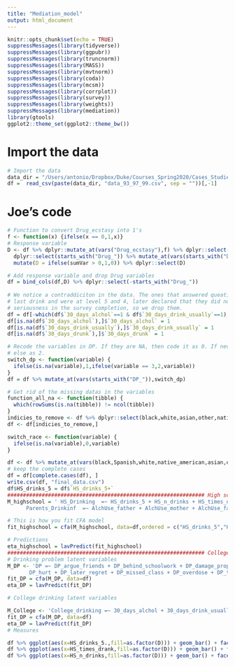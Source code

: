 ```yaml
---
title: "Mediation_model"
output: html_document
---
```


```r
knitr::opts_chunk$set(echo = TRUE)
suppressMessages(library(tidyverse))
suppressMessages(library(ggpubr))
suppressMessages(library(truncnorm))
suppressMessages(library(MASS))
suppressMessages(library(mvtnorm))
suppressMessages(library(coda))
suppressMessages(library(mcsm))
suppressMessages(library(corrplot))
suppressMessages(library(survey))
suppressMessages(library(weights))
suppressMessages(library(mediation))
library(gtools)
ggplot2::theme_set(ggplot2::theme_bw())
```

# Import the data
```r
# Import the data
data_dir = "/Users/antonio/Dropbox/Duke/Courses_Spring2020/Cases_Studies/Case_3/Case_3/Data/"
df =  read_csv(paste(data_dir, "data_93_97_99.csv", sep = ""))[,-1]
```

# Joe's code
```r
# Function to convert Drug_ecstasy into 1's
f <- function(x) {ifelse(x == 0,1,x)}
# Response variable
D <- df %>% dplyr::mutate_at(vars("Drug_ecstasy"),f) %>% dplyr::select(-Drug_marijuana) %>%
  dplyr::select(starts_with("Drug_")) %>% mutate_at(vars(starts_with("Drug_")), function(x){x-1}) %>% mutate(sumVar = rowSums(dplyr::select(., contains("Drug_")))) %>%
  mutate(D = ifelse(sumVar > 0,1,0)) %>% dplyr::select(D)

# Add response variable and drop Drug variables
df = bind_cols(df,D) %>% dplyr::select(-starts_with("Drug_"))
  
# We notice a contraddiciton in the data. The ones that answered queation when did you had 
# last drink and were at level 5 and 4, later declared that they did not drink. This is a measure for
# seriousness in the survey completion, so we drop them.
df = df[-which(df$`30_days_alchol`==1 & df$`30_days_drink_usually`==1),]
df[is.na(df$`30_days_alchol`),]$`30_days_alchol` = 1
df[is.na(df$`30_days_drink_usually`),]$`30_days_drink_usually` = 1
df[is.na(df$`30_days_drunk`),]$`30_days_drunk` = 1

# Recode the variables in DP. If they are NA, then code it as 0. If never had a problem, as 1,
# else as 2.
switch_dp <- function(variable) {
  ifelse(is.na(variable),1,ifelse(variable == 3,2,variable))
}
df = df %>% mutate_at(vars(starts_with("DP_")),switch_dp)

# Get rid of the missing datas in the variables
function_all_na <- function(tibble) {
  which(rowSums(is.na(tibble)) != ncol(tibble))
}
indicies_to_remove <- df %>% dplyr::select(black,white,asian,other,native_american,Spanish) %>% function_all_na
df <- df[indicies_to_remove,]

switch_race <- function(variable) {
  ifelse(is.na(variable),0,variable)
}

df <- df %>% mutate_at(vars(black,Spanish,white,native_american,asian,other), switch_race)
# keep the complete cases
df = df[complete.cases(df), ]
write.csv(df, "final_data.csv")
df$HS_drinks_5 = df$`HS_drinks_5+` 
############################################################### High school latent factors
M_highschool = ' HS_Drinking  =~ HS_drinks_5 + HS_n_drinks + HS_times_drank
      Parents_Drinkinf  =~ AlchUse_father + AlchUse_mother + AlchUse_famfeel'

# This is how you fit CFA model
fit_highschool = cfa(M_highschool, data=df,ordered = c("HS_drinks_5","HS_n_drinks","HS_times_drank","AlchUse_father","AlchUse_mother","AlchUse_famfeel"))

# Predictions
eta_highschool = lavPredict(fit_highschool) 
############################################################### College drinking factors
# Drinking problem latent variables
M_DP <- 'DP =~ DP_argue_friends + DP_behind_schoolwork + DP_damage_property + DP_forget_where + DP_hangover +
       DP_hurt + DP_later_regret + DP_missed_class + DP_overdose + DP_trouble_police + DP_unpl_sex '
fit_DP = cfa(M_DP, data=df)
eta_DP = lavPredict(fit_DP) 

# College drinking latent variables

M_College <- 'College_drinking =~ 30_days_alchol + 30_days_drink_usually + 30_days_drunk + '
fit_DP = cfa(M_DP, data=df)
eta_DP = lavPredict(fit_DP) 
# Measures

df %>% ggplot(aes(x=HS_drinks_5.,fill=as.factor(D))) + geom_bar() + facet_wrap(~year)
df %>% ggplot(aes(x=HS_times_drank,fill=as.factor(D))) + geom_bar() + facet_wrap(~year)
df %>% ggplot(aes(x=HS_n_drinks,fill=as.factor(D))) + geom_bar() + facet_wrap(~year)


```








